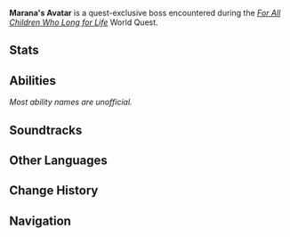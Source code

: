 {{Enemy Infobox
|image    = Enemy Marana's Avatar.png
|weakpoint = no
|type     = Quest Bosses
}}
'''Marana's Avatar''' is a quest-exclusive boss encountered during the ''[[For All Children Who Long for Life]]'' World Quest.

==Stats==
{{Enemy Stats
|resglobal  = 0%

|hp_ratio     = 3
|atk_ratio    = 8

|hide_notes = 1
}}

==Abilities==
''Most ability names are unofficial.''
{{Enemy Attacks
|name_1 = Withering Shockwaves
|desc_1 = Repeatedly releases large waves around itself covering the entire arena, dealing '''10% ATK''' as {{Color|Physical DoT}}. During this attack, [[Arama]] will lead the player to a [[The Withering|Tumor of the Withering]]. When the Tumor of the Withering is destroyed, this attack will end and the Marana's Avatar will become paralyzed.
|name_2 = Falling Death
|desc_2 = Summons waves of 3 bubbles that mark an area on the ground before striking down, dealing '''30% ATK''' as {{Color|Physical DMG}}.
|name_3 = Withering Light
|desc_3 = Summons multiple lasers that strike the ground, rapidly dealing '''10% ATK''' as {{Color|Physical DoT}} before causing a massive explosion, dealing '''100% ATK''' as {{Color|Physical DMG}}. During this attack, Arama will create a barrier that protects the player from it.
|file_3_2 = Marana's Avatar Withering Light 2
|caption_3_2 = Protected
|name_4 = Phase 2
|desc_4 = In the 2nd phase, the Marana's Avatar will repeatedly use '''Falling Death''' while summoning waves of [[Riftwolves]].
}}

==Soundtracks==
{{Soundtracks by Category Table|type=combat}}

==Other Languages==
{{Other Languages
|en        = Marana's Avatar
|zhs       = 无留陀的化身
|zhs_rm    = Wúliútuó de Huàshēn
|zht       = 無留陀的化身
|zht_rm    = Wúliútuó de Huàshēn
|zh_tl     = The Incarnation of "Mṛta"
|zh_note   = "Mṛta", like "Marana", is a Sanskrit term for "death". Curiously, only the Chinese translation applies this term amongst all languages.
|ja        = マラーナの化身
|ja_rm     = Maraana no Keshin
|ja_tl     = Marana's Avatar
|ko        = 마라나의 화신
|ko_rm     = Marana-ui Hwasin
|ko_tl     = Marana's Avatar
|es        = Avatar del Marana
|es_tl     = Marana's Avatar
|fr        = Avatar de la Marana
|fr_tl     = Marana's Avatar
|ru        = Воплощение Мараны
|ru_tl     = Marana's Incarnation
|th        = ร่างอวตารของ Marana
|th_tl     = 
|vi        = Hóa Thân Của Marana
|vi_tl     = Marana's Avatar
|de        = Inkarnation von Marana
|de_tl     = Incarnation of Marana
|id        = Jelmaan Marana
|id_tl     = Incarnation of Marana
|pt        = Personificação de Marana
|pt_tl     = Marana's Personification
|tr        = Marananın Cismi
|tr_tl     = 
|it        = Avatar di Marana
|it_tl     = 
}}

==Change History==
{{Change History|3.0}}

==Navigation==
{{Enemy Navbox|Special}}